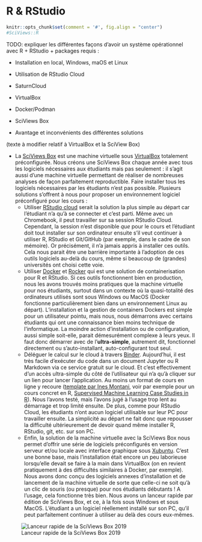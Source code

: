 # R & RStudio {#r}

```r
knitr::opts_chunk$set(comment = '#', fig.align = "center")
#SciViews::R
```

TODO: expliquer les différentes façons d'avoir un système opérationnel avec R + RStudio + packages requis :

- Installation en local, Windows, maOS et Linux

- Utilisation de RStudio Cloud

- SaturnCloud

- VirtualBox

- Docker/Podman

- SciViews Box

- Avantage et inconvénients des différentes solutions

(texte à modifier relatif à VirtualBox et la SciView Box)

- La [SciViews Box](https://www.sciviews.org/software/svbox/) est une machine virtuelle sous [VirtualBox](https://www.virtualbox.org) totalement préconfigurée. Nous créons une SciViews Box chaque année avec tous les logiciels nécessaires aux étudiants mais pas seulement : il s'agit aussi d'une machine virtuelle permettant de réaliser de nombreuses analyses de façon parfaitement reproductible. Faire installer tous les logiciels nécessaires par les étudiants n'est pas possible. Plusieurs solutions s'offrent à nous pour proposer un environnement logiciel préconfiguré pour les cours :
    * Utiliser [RStudio cloud](https://rstudio.cloud) serait la solution la plus simple au départ car l'étudiant n'a qu'à se connecter et c'est parti. Même avec un Chromebook, il peut travailler sur sa session RStudio Cloud. Cependant, la session n'est disponible *que* pour le cours et l'étudiant doit tout installer sur son ordinateur ensuite s'il veut continuer à utiliser R, RStudio et Git/GitHub (par exemple, dans le cadre de son mémoire). Or précisément, il n'a jamais appris à installer ces outils. Cela nous parait être une barrière importante à l'adoption de ces outils logiciels au-delà du cours, même si beaucoup de (grandes) universités ont choisi cette voie.
    * Utiliser [Docker](https://www.docker.com) et [Rocker](https://github.com/rocker-org/rocker) qui est une solution de containerisation pour R et RStudio. Si ces outils fonctionnent bien en production, nous les avons trouvés moins pratiques que la machine virtuelle pour nos étudiants, surtout dans un contexte où la quasi-totalité des ordinateurs utilisés sont sous Windows ou MacOS (Docker fonctionne particulièrement bien dans un environnement Linux au départ). L'installation et la gestion de containers Dockers est simple pour un utilisateur pointu, mais nous, nous démarrons avec certains étudiants qui ont une connaissance bien moins technique de l'informatique. La moindre action d'installation ou de configuration, aussi simple soit-elle, parait démesurément complexe à leurs yeux. Il faut donc démarrer avec de l'**ultra-simple**, autrement dit, fonctionnel directement ou s'auto-installant, auto-configurant tout seul.
    * Déléguer le calcul sur le cloud à travers [Binder](https://mybinder.org). Aujourd'hui, il est très facile d'exécuter du code dans un document Jupyter ou R Markdown via ce service gratuit sur le cloud. Et c'est effectivement d'un accès ultra-simple du côté de l'utilisateur qui n'a qu'à cliquer sur un lien pour lancer l'application. Au moins un format de cours en ligne y recoure ([template par Ines Montani](https://github.com/ines/course-starter-r), voir par exemple pour un cours concret en R, [Supervised Machine Learning Case Studies in R](https://supervised-ml-course.netlify.app)). Nous l'avons testé, mais l'avons jugé à l'usage trop lent au démarrage et trop limité ensuite. De plus, comme pour RStudio Cloud, les étudiants n'ont aucun logiciel utilisable sur leur PC pour travailler ensuite. La simplicité au départ ne fait donc que repousser la difficulté ultérieurement de devoir quand même installer R, RStudio, git, etc. sur son PC.
    * Enfin, la solution de la machine virtuelle avec la SciViews Box nous permet d'offrir une série de logiciels préconfigurés en version serveur et/ou locale avec interface graphique sous [Xubuntu](https://xubuntu.org). C'est une bonne base, mais l'installation était encore un peu laborieuse lorsqu'elle devait se faire à la main dans VirtualBox (on en revient pratiquement à des difficultés similaires à Docker, par exemple). Nous avons donc conçu des logiciels annexes d'installation et de lancement de la machine virtuelle de sorte que celle-ci ne soit qu'à un clic de souris (ou presque) pour nos étudiants débutants\ ! A l'usage, cela fonctionne très bien. Nous avons un lanceur rapide par édition de SciViews Box, et ce, à la fois sous Windows et sous MacOS. L'étudiant a un logiciel réellement installé sur son PC, qu'il peut parfaitement continuer à utiliser au delà des cours eux-mêmes.

![Lanceur rapide de la SciViews Box 2019](images/general/svbox-launcher.png)
